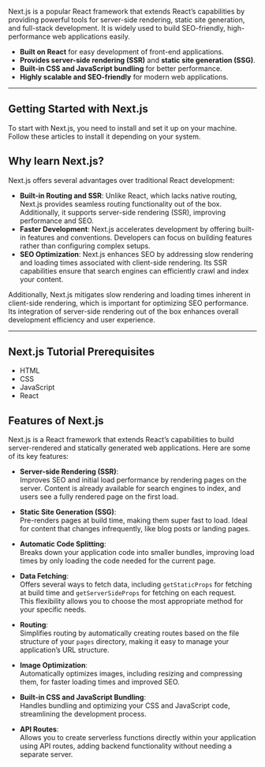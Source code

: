 Next.js is a popular React framework that extends React’s capabilities by providing powerful tools for server-side rendering, static site generation, and full-stack development. It is widely used to build SEO-friendly, high-performance web applications easily.

- **Built on React** for easy development of front-end applications.
- **Provides server-side rendering (SSR)** and **static site generation (SSG)**.
- **Built-in CSS and JavaScript bundling** for better performance.
- **Highly scalable and SEO-friendly** for modern web applications.

---

## Getting Started with Next.js

To start with Next.js, you need to install and set it up on your machine.  
Follow these articles to install it depending on your system.

## Why learn Next.js?

Next.js offers several advantages over traditional React development:

- **Built-in Routing and SSR**: Unlike React, which lacks native routing, Next.js provides seamless routing functionality out of the box. Additionally, it supports server-side rendering (SSR), improving performance and SEO.
- **Faster Development**: Next.js accelerates development by offering built-in features and conventions. Developers can focus on building features rather than configuring complex setups.
- **SEO Optimization**: Next.js enhances SEO by addressing slow rendering and loading times associated with client-side rendering. Its SSR capabilities ensure that search engines can efficiently crawl and index your content.

Additionally, Next.js mitigates slow rendering and loading times inherent in client-side rendering, which is important for optimizing SEO performance.  
Its integration of server-side rendering out of the box enhances overall development efficiency and user experience.

---

## Next.js Tutorial Prerequisites

- HTML
- CSS
- JavaScript
- React

## Features of Next.js

Next.js is a React framework that extends React’s capabilities to build server-rendered and statically generated web applications. Here are some of its key features:

- **Server-side Rendering (SSR)**:  
  Improves SEO and initial load performance by rendering pages on the server. Content is already available for search engines to index, and users see a fully rendered page on the first load.

- **Static Site Generation (SSG)**:  
  Pre-renders pages at build time, making them super fast to load. Ideal for content that changes infrequently, like blog posts or landing pages.

- **Automatic Code Splitting**:  
  Breaks down your application code into smaller bundles, improving load times by only loading the code needed for the current page.

- **Data Fetching**:  
  Offers several ways to fetch data, including `getStaticProps` for fetching at build time and `getServerSideProps` for fetching on each request.  
  This flexibility allows you to choose the most appropriate method for your specific needs.

- **Routing**:  
  Simplifies routing by automatically creating routes based on the file structure of your `pages` directory, making it easy to manage your application’s URL structure.

- **Image Optimization**:  
  Automatically optimizes images, including resizing and compressing them, for faster loading times and improved SEO.

- **Built-in CSS and JavaScript Bundling**:  
  Handles bundling and optimizing your CSS and JavaScript code, streamlining the development process.

- **API Routes**:  
  Allows you to create serverless functions directly within your application using API routes, adding backend functionality without needing a separate server.
